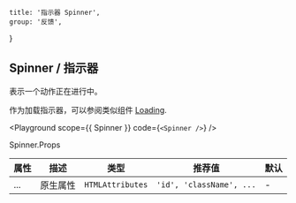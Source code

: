 
	title: '指示器 Spinner',
	group: '反馈',
}

## Spinner / 指示器

表示一个动作正在进行中。

作为加载指示器，可以参阅类似组件 [Loading](/zh-cn/components/loading).

<Playground
	scope={{ Spinner }}
	code={`
<Spinner />
`}
/>

<Attributes edit="/pages/zh-cn/components/spinner.mdx">
<Attributes.Title>Spinner.Props</Attributes.Title>

| 属性 | 描述     | 类型             | 推荐值                   | 默认 |
| ---- | -------- | ---------------- | ------------------------ | ---- |
| ...  | 原生属性 | `HTMLAttributes` | `'id', 'className', ...` | -    |

</Attributes>


